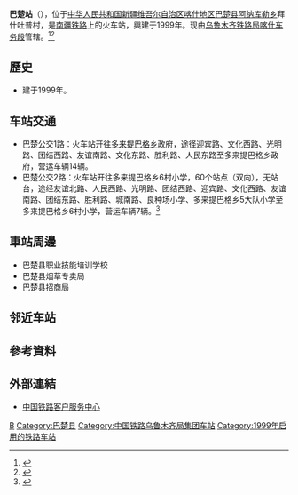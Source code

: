 {{Infobox station
| name                = 巴楚站
| native_name         = مارالبېشى بېكىتى
| native_name_lang    = ug
| eng_name            = Bachu Railway Station
| symbol_right        = {{rint|cn|rail}}
| image               = BachuRailwayStation.jpg
| caption = 巴楚站站房
| address             = [[新疆维吾尔自治区|新疆维吾尔自治区]][[喀什地区|喀什地区]][[巴楚县|巴楚县]]光明北路
| country             = [[中华人民共和国|中华人民共和国]]
| coordinates         = {{coord|39.835800|N|78.547375|E|display=inline,title}}
| code                = 43076<ref>{{cite book|title=中华人民共和国铁路车站代码（GB/T 10302-2010）|publisher=中国标准出版社|year=2010|isbn=155066140495|ignore-isbn-error=true|pages=2}}</ref>
| owned               = [[乌鲁木齐铁路局|乌鲁木齐铁路局]][[喀什车务段|喀什车务段]]
| line                = [[南疆铁路|南疆铁路]]
| distance            = [[吐鲁番站|吐鲁番站]]（1200KM）<br />[[喀什站|喀什站]]（245KM）
| pinyin_code         = BCH
| commercial_code     = BCR<ref>{{cite book|author=[[中华人民共和国铁道部|中华人民共和国铁道部]]|title=铁路电报站名略号（2012）|publisher=中国铁道出版社|location=北京|year=2012|unified=15113·3468|pages=4}}</ref>
| opened              = {{Start date|1999|12|06|df=y}}
| platforms           = 1个低站台，无雨棚
}}
'''巴楚站'''（{{ug|مارالبېشى بېكىتى |lat=Maralbéshi békiti}}），位于[[中华人民共和国|中华人民共和国]][[新疆维吾尔自治区|新疆维吾尔自治区]][[喀什地区|喀什地区]][[巴楚县|巴楚县]][[阿纳库勒乡|阿纳库勒乡]]拜什吐普村，是[[南疆铁路|南疆铁路]]上的火车站，興建于1999年。现由[[乌鲁木齐铁路局|乌鲁木齐铁路局]][[喀什车务段|喀什车务段]]管辖。<ref>{{cite web|url=http://rczp.china-railway.com.cn/wlmqtlj/wlmqdwjj/public.jsp?id=MTYwOQ==|title=喀什车务段概况|publisher=[[中国铁路总公司|中国铁路总公司]]|accessdate=2017-07-22|archive-date=2019-01-23|archive-url=https://web.archive.org/web/20190123081516/http://rczp.china-railway.com.cn/wlmqtlj/wlmqdwjj/public.jsp?id=MTYwOQ==|dead-url=no}}</ref><ref>{{Cite web |url=http://search.huochepiao.com/huochezhan/jieshao/2920.htm |title=巴楚火车站介绍 |access-date=2017-02-12 |archive-date=2019-12-27 |archive-url=https://web.archive.org/web/20191227074700/http://search.huochepiao.com/huochezhan/jieshao/2920.htm |dead-url=no }}</ref>

==歷史==
* 建于1999年。
==车站交通==
*巴楚公交1路：火车站开往[[多来提巴格乡|多来提巴格乡]]政府，途径迎宾路、文化西路、光明路、团结西路、友谊南路、文化东路、胜利路、人民东路至多来提巴格乡政府，营运车辆14辆。
*巴楚公交2路：火车站开往多来提巴格乡6村小学，60个站点（双向），无站台，途经友谊北路、人民西路、光明路、团结西路、迎宾路、文化西路、友谊南路、团结东路、胜利路、城南路、良种场小学、多来提巴格乡5大队小学至多来提巴格乡6村小学，营运车辆7辆。<ref>{{Cite web|title=关于巴楚公共交通的答覆|url=http://www.bachu.gov.cn/gzcy/xcxx/xjcx/24250406_b597_4fd4_9c6b_831d48e443b3.html|date=2015-12-07|website=巴楚县人民政府|access-date=|archive-url=https://web.archive.org/web/20200717171622/http://webcache.googleusercontent.com/search?q=cache%3AIbBBZ8DFJQEJ%3Awww.bachu.gov.cn%2Fgzcy%2Fxcxx%2Fxjcx%2F24250406_b597_4fd4_9c6b_831d48e443b3.html&hl=zh-CN&gl=hk&strip=0&vwsrc=0|archive-date=2020-07-18|dead-url=yes}}</ref>
==車站周邊==
* 巴楚县职业技能培训学校
* 巴楚县烟草专卖局
* 巴楚县招商局

==邻近车站==
{{start rail box|[[File:China_Railways.svg|16px]] [[中国铁路|中国铁路]]}}
{{s-inop|[[一间房站|一间房站]]|{{站|吐鲁番}}方向}}
{{s-line|[[南疆铁路|南疆铁路]]<br />← 52km 巴楚站 51km →}}
{{s-inop|[[五道班站|五道班站]]|{{站|喀什}}方向}}
{{end box}}

==參考資料==
{{reflist}}
==外部連結==
* [http://www.12306.cn/mormhweb/ 中国铁路客户服务中心] {{Wayback|url=http://www.12306.cn/mormhweb/ |date=20180205163941 }}
{{南疆铁路}}
[[Category:喀什市铁路车站|B]]
[[Category:巴楚县|Category:巴楚县]]
[[Category:中国铁路乌鲁木齐局集团车站|Category:中国铁路乌鲁木齐局集团车站]]
[[Category:1999年启用的铁路车站|Category:1999年启用的铁路车站]]